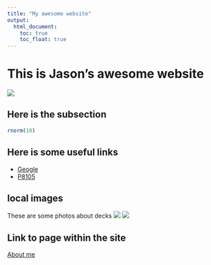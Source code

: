 ```yaml
---
title: "My awesome website"
output: 
  html_document:
    toc: true
    toc_float: true
---
```


# This is Jason's awesome website

![](https://media.giphy.com/media/drXGoW1iudhKw/giphy.gif)


## Here is the subsection

```r
rnorm(10)
```


## Here is some useful links

* [Geogle](https://www.google.com/)
* [P8105](https://p8105.com/)


## local images
These are some photos about decks
![](images/IMG_8762.jpeg)
![](images/IMG_8765.jpeg)

## Link to page within the site
[About me](about-me.html)
